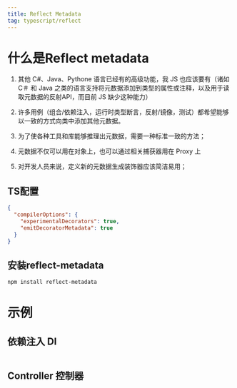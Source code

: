 ```yaml
---
title: Reflect Metadata
tag: typescript/reflect
---
```


# 什么是Reflect metadata

1. 其他 C#、Java、Pythone 语言已经有的高级功能，我 JS 也应该要有（诸如C＃ 和 Java 之类的语言支持将元数据添加到类型的属性或注释，以及用于读取元数据的反射API，而目前 JS 缺少这种能力）

2. 许多用例（组合/依赖注入，运行时类型断言，反射/镜像，测试）都希望能够以一致的方式向类中添加其他元数据。

3. 为了使各种工具和库能够推理出元数据，需要一种标准一致的方法；

4. 元数据不仅可以用在对象上，也可以通过相关捕获器用在 Proxy 上

5. 对开发人员来说，定义新的元数据生成装饰器应该简洁易用；

## TS配置
```json
{
  "compilerOptions": {
    "experimentalDecorators": true,
    "emitDecoratorMetadata": true
  }
}
```

## 安装reflect-metadata
```bash
npm install reflect-metadata
```

# 示例
## 依赖注入 DI
```typescript file=src/example/reflect/reflect.ts
```


<ReflectExample />

## Controller 控制器

```typescript file=src/example/reflect/controller.ts
```

<ControllerExample />
